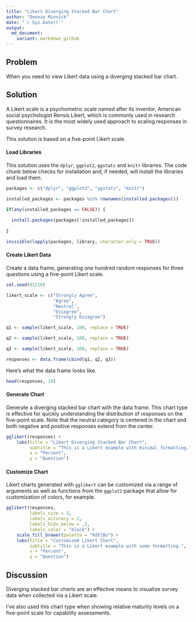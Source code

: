 ```yaml
---
title: "Likert Diverging Stacked Bar Chart"
author: "Donnie Minnick"
date: "`r Sys.Date()`"
output:
  md_document:
    variant: markdown_github
---
```


## Problem

When you need to view Likert data using a diverging stacked bar chart.

## Solution

A Likert scale is a psychometric scale named after its inventor, American social psychologist Rensis Likert, which is commonly used in research questionnaires.  It is the most widely used approach to scaling responses in survey research.

This solution is based on a five-point Likert scale.

#### Load Libraries

This solution uses the `dplyr`, `ggplot2`, `ggstats` and `knitr` libraries.  The code chunk below checks for installation and, if needed, will install the libraries and load them.

```r
packages <- c("dplyr", "ggplot2", "ggstats", "knitr")

installed_packages <- packages %in% rownames(installed.packages())

if(any(installed_packages == FALSE)) {
  
  install.packages(packages[!installed_packages])
  
}

invisible(lapply(packages, library, character.only = TRUE))
```

#### Create Likert Data

Create a data frame, generating one hundred random responses for three questions using a five-point Likert scale.

```r
set.seed(91210)

likert_scale <- c("Strongly Agree", 
                  "Agree", 
                  "Neutral", 
                  "Disagree", 
                  "Strongly Disagree")

q1 <- sample(likert_scale, 100, replace = TRUE)

q2 <- sample(likert_scale, 100, replace = TRUE)

q3 <- sample(likert_scale, 100, replace = TRUE)

responses <- data.frame(cbind(q1, q2, q3))
```

Here's what the data frame looks like.

```r
head(responses, 10)
```

#### Generate Chart

Generate a diverging stacked bar chart with the data frame.  This chart type is effective for quickly understanding the distribution of responses on the five-point scale.  Note that the neutral category is centered in the chart and both negative and positive responses extend from the center.

```r
gglikert(responses) +
    labs(title = "Likert Diverging Stacked Bar Chart",
         subtitle = "This is a Likert example with minimal formatting.",
         x = "Percent",
         y = "Question")
```

#### Customize Chart

Likert charts generated with `gglikert` can be customized via a range of arguments as well as functions from the `ggplot2` package that allow for customization of colors, for example.

```r
gglikert(responses,
         labels_size = 3,
         labels_accuracy = 1,
         labels_hide_below = .2,
         labels_color = "black") +
    scale_fill_brewer(palette = "RdYlBu") +
    labs(title = "Customized Likert Chart",
         subtitle = "This is a Likert example with some formatting.",
         x = "Percent",
         y = "Question")
```

## Discussion

Diverging stacked bar charts are an effective means to visualize survey data when collected via a Likert scale.

I've also used this chart type when showing relative maturity levels on a five-point scale for capability assessments.
